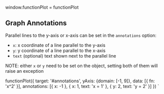window.functionPlot = functionPlot

<Meta title="Annotations" component={FunctionPlot} />

## Graph Annotations

Parallel lines to the y-axis or x-axis can be set in the `annotations` option:

- `x`: x coordinate of a line parallel to the y-axis
- `y`: y coordinate of a line parallel to the x-axis
- `text` (optional) text shown next to the parallel line

NOTE: either `x` or `y` need to be set on the object, setting both of them
will raise an exception

functionPlot({
  target: '#annotations',
  yAxis: {domain: [-1, 9]},
  data: [{
    fn: 'x^2'
  }],
  annotations: [{
    x: -1
  }, {
    x: 1,
    text: 'x = 1'
  }, {
    y: 2,
    text: 'y = 2'
  }]
})
`

<Render id="annotations" content={script}></Render>
